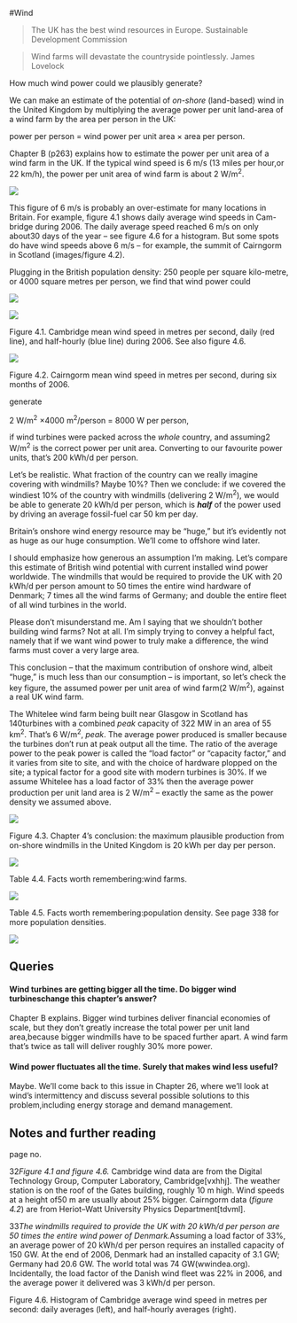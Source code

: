 #Wind

> The UK has the best wind resources in Europe. Sustainable Development
> Commission

> Wind farms will devastate the countryside pointlessly. James Lovelock

How much wind power could we plausibly generate?

We can make an estimate of the potential of *on-shore* (land-based)
wind in the United Kingdom by multiplying the average power per unit
land-area of a wind farm by the area per person in the UK:

power per person = wind power per unit area × area per person.

Chapter B (p263) explains how to estimate the power per unit area of
a wind farm in the UK. If the typical wind speed is 6 m/s (13 miles per
hour,or 22 km/h), the power per unit area of wind farm is about 2
W/m^2^.

![](images/figure25.png)

This figure of 6 m/s is probably an over-estimate for many locations
in Britain. For example, figure 4.1 shows daily average wind speeds in
Cam-bridge during 2006. The daily average speed reached 6 m/s on only
about30 days of the year – see figure 4.6 for a histogram. But some
spots do have wind speeds above 6 m/s – for example, the summit of
Cairngorm in Scotland (images/figure 4.2).

Plugging in the British population density: 250 people per square
kilo-metre, or 4000 square metres per person, we find that wind power
could

![](images/figure26.png)

![](images/figure333.png)

Figure 4.1. Cambridge mean wind speed in metres per second, daily (red
line), and half-hourly (blue line) during 2006. See also figure 4.6.

![](images/figure400.png)

Figure 4.2. Cairngorm mean wind speed in metres per second, during six
months of 2006.

generate

2 W/m^2^ ×4000 m^2^/person = 8000 W per person,

if wind turbines were packed across the *whole* country, and assuming2
W/m^2^ is the correct power per unit area. Converting to our
favourite power units, that's 200 kWh/d per person.

Let's be realistic. What fraction of the country can we really
imagine covering with windmills? Maybe 10%? Then we conclude: if we
covered the windiest 10% of the country with windmills (delivering 2
W/m^2^), we would be able to generate 20 kWh/d per person, which is
***half*** of the power used by driving an average fossil-fuel car 50 km
per day.

Britain's onshore wind energy resource may be "huge," but it's
evidently not as huge as our huge consumption. We'll come to offshore
wind later.

I should emphasize how generous an assumption I'm making. Let's compare
this estimate of British wind potential with current installed wind power
worldwide. The windmills that would be required to provide the UK with 20
kWh/d per person amount to 50 times the entire wind hardware of Denmark;
7 times all the wind farms of Germany; and double the entire fleet of all
wind turbines in the world.

Please don't misunderstand me. Am I saying that we shouldn't
bother building wind farms? Not at all. I'm simply trying to convey a
helpful fact, namely that if we want wind power to truly make a
difference, the wind farms must cover a very large area.

This conclusion – that the maximum contribution of onshore wind, albeit
"huge," is much less than our consumption – is important, so let's check
the key figure, the assumed power per unit area of wind farm(2 W/m^2^),
against a real UK wind farm.

The Whitelee wind farm being built near Glasgow in Scotland has
140turbines with a combined *peak* capacity of 322 MW in an area of 55
km^2^. That's 6 W/m^2^, *peak*. The average power produced is smaller
because the turbines don't run at peak output all the time. The ratio of
the average power to the peak power is called the "load factor" or
"capacity factor," and it varies from site to site, and with the choice
of hardware plopped on the site; a typical factor for a good site with
modern turbines is 30%. If we assume Whitelee has a load factor of 33%
then the average power production per unit land area is 2 W/m^2^ –
exactly the same as the power density we assumed above.

![](images/figure27.png)

Figure 4.3. Chapter 4's conclusion: the maximum plausible production
from on-shore windmills in the United Kingdom is 20 kWh per day per
person.

![](images/figure401.png)

Table 4.4. Facts worth remembering:wind farms.

![](images/figure402.png)

Table 4.5. Facts worth remembering:population density. See page 338
for more population densities.

![](images/figure28.png)

Queries
-------

#### Wind turbines are getting bigger all the time. Do bigger wind turbineschange this chapter's answer?

Chapter B explains. Bigger wind turbines deliver financial economies of
scale, but they don't greatly increase the total power per unit land
area,because bigger windmills have to be spaced further apart. A wind
farm that's twice as tall will deliver roughly 30% more power.

#### Wind power fluctuates all the time. Surely that makes wind less useful?

Maybe. We'll come back to this issue in Chapter 26, where we'll look at
wind's intermittency and discuss several possible solutions to this
problem,including energy storage and demand management.

Notes and further reading
-------------------------

page no.

32*Figure 4.1 and figure 4.6.* Cambridge wind data are from the Digital
Technology Group, Computer Laboratory, Cambridge[vxhhj]. The weather
station is on the roof of the Gates building, roughly 10 m high. Wind
speeds at a height of50 m are usually about 25% bigger. Cairngorm data
(*figure 4.2*) are from Heriot–Watt University Physics
Department[tdvml].

33*The windmills required to provide the UK with 20 kWh/d per person are
50 times the entire wind power of Denmark.*Assuming a load factor of
33%, an average power of 20 kWh/d per person requires an installed
capacity of 150 GW. At the end of 2006, Denmark had an installed capacity
of 3.1 GW; Germany had 20.6 GW. The world total was 74 GW(wwindea.org).
Incidentally, the load factor of the Danish wind fleet was 22% in 2006,
and the average power it delivered was 3 kWh/d per person.

Figure 4.6. Histogram of Cambridge average wind speed in metres
per second: daily averages (left), and half-hourly averages (right).

